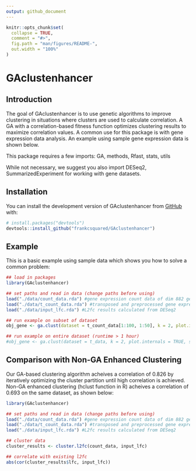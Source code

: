 ```yaml
---
output: github_document
---
```


```r
knitr::opts_chunk$set(
  collapse = TRUE,
  comment = "#>",
  fig.path = "man/figures/README-",
  out.width = "100%"
)
```

# GAclustenhancer

<!-- badges: start -->
<!-- badges: end -->

## Introduction

The goal of GAclustenhancer is to use genetic algorithms to improve clustering in situations where clusters are used to calculate correlation. A GA with a correlation-based fitness function optimizes clustering results to maximize correlation values. A common use for this package is with gene expression data analysis. An example using sample gene expression data is shown below.

This package requires a few imports: GA, methods, Rfast, stats, utils

While not necessary, we suggest you also import DESeq2, SummarizedExperiment for working with gene datasets.

## Installation

You can install the development version of GAclustenhancer from [GitHub](https://github.com/frankcsquared/GAclustenhancer) with:

``` r
# install.packages("devtools")
devtools::install_github("frankcsquared/GAclustenhancer")
```

## Example

This is a basic example using sample data which shows you how to solve a common problem:

```r
## load in packages
library(GAclustenhancer)

## set paths and read in data (change paths before using)
load("./data/count_data.rda") #gene expression count data of dim 882 genes by 348 cell line samples, preprocessed in data-raw/preprocess.R
load("./data/t_count_data.rda") #transposed and preprocessed gene expression count data
load("./data/input_lfc.rda") #L2fc results calculated from DESeq2

## run example on subset of dataset
obj_gene <- ga.clust(dataset = t_count_data[1:100, 1:50], k = 2, plot.internals = TRUE, seed.p = 42, pop.size = ncol(count_data[1:50, 1:100]), known_lfc = input_lfc[1:50])

## run example on entire dataset (runtime > 1 hour)
#obj_gene <- ga.clust(dataset = t_data, k = 2, plot.internals = TRUE, seed.p = 42, pop.size = ncol(data), known_lfc = input_lfc)
```

## Comparison with Non-GA Enhanced Clustering

Our GA-based clustering algorithm acheives a correlation of 0.826 by iteratively optimizing the cluster partition until high correlation is achieved. Non-GA enhanced clustering (hclust function in R) acheives a correlation of 0.693 on the same dataset, as shown below:

```r
library(GAclustenhancer)

## set paths and read in data (change paths before using)
load("./data/count_data.rda") #gene expression count data of dim 882 genes by 348 cell line samples, preprocessed in data-raw/preprocess.R
load("./data/t_count_data.rda") #transposed and preprocessed gene expression count data
load("./data/input_lfc.rda") #L2fc results calculated from DESeq2

## cluster data
cluster_results <- cluster.l2fc(count_data, input_lfc)

## correlate with existing l2fc
abs(cor(cluster_results$lfc, input_lfc))
```
